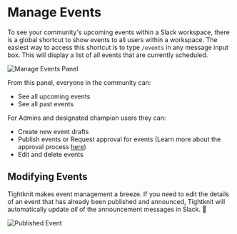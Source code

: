 # Manage Events

To see your community's upcoming events within a Slack workspace, there is a global shortcut to show events to all users within a workspace.
The easiest way to access this shortcut is to type `/events` in any message input box.
This will display a list of all events that are currently scheduled.

![Manage Events Panel](/events/manage-events-panel.png)

From this panel, everyone in the community can:

- See all upcoming events
- See all past events

For Admins and designated champion users they can:

- Create new event drafts
- Publish events or Request approval for events (Learn more about the approval process [here](/events/approve-event.md))
- Edit and delete events

## Modifying Events

Tightknit makes event management a breeze. If you need to edit the details of an event that has already been published and announced, Tightknit will automatically update _all_ of the announcement messages in Slack. 🙌

![Published Event](/events/published-event.png)
